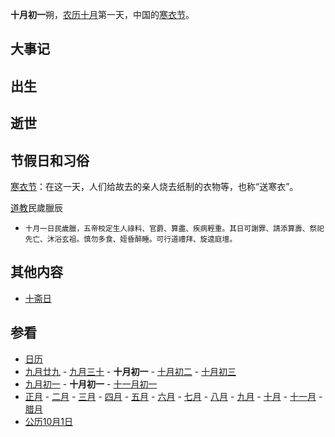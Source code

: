 {{Lunar10Calendar}}
'''十月初一'''朔，[[农历|农历]][[十月_(农历)|十月]]第一天，中国的[[寒衣节|寒衣节]]。

==大事记==

==出生==

==逝世==

==节假日和习俗==
[[寒衣节|寒衣节]]：在这一天，人们给故去的亲人烧去纸制的衣物等，也称“送寒衣”。

[[道教|道教]]民歲臘辰

* <small>十月一日民歲臘，五帝校定生人祿料、官爵、算盡、疾病輕重。其日可謝罪、請添算壽、祭祀先亡、沐浴玄祖。慎勿多食、姪昏醉睡。可行道禮拜、旋逵庭壇。</small>

==其他内容==
*[[十斋日|十斋日]]

==参看==
*[[历史上的今天|日历]]
*[[九月廿九|九月廿九]] - [[九月三十|九月三十]] - '''十月初一''' - [[十月初二|十月初二]] - [[十月初三|十月初三]]
*[[九月初一|九月初一]] - '''十月初一''' - [[十一月初一|十一月初一]]
*[[正月|正月]] - [[二月_(农历)|二月]] - [[三月_(农历)|三月]] - [[四月_(农历)|四月]] - [[五月_(农历)|五月]] - [[六月_(农历)|六月]] - [[七月_(农历)|七月]] - [[八月_(农历)|八月]] - [[九月_(农历)|九月]] - [[十月_(农历)|十月]] - [[十一月_(农历)|十一月]] - [[腊月|腊月]]
*[[公历|公历]][[10月1日|10月1日]]